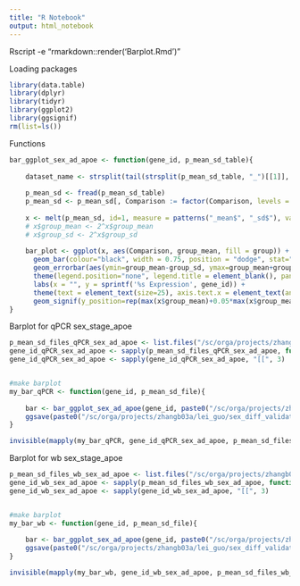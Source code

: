 ---
title: "R Notebook"
output: html_notebook
---

Rscript -e "rmarkdown::render('Barplot.Rmd')"

Loading packages
```{r Loading packages}
library(data.table)
library(dplyr)
library(tidyr)
library(ggplot2)
library(ggsignif)
rm(list=ls())
```


Functions
```{r Functions}
bar_ggplot_sex_ad_apoe <- function(gene_id, p_mean_sd_table){
    
    dataset_name <- strsplit(tail(strsplit(p_mean_sd_table, "_")[[1]], 1),"[.]")[[1]][1]
    
    p_mean_sd <- fread(p_mean_sd_table)
    p_mean_sd <- p_mean_sd[, Comparison := factor(Comparison, levels = c("F_AD_33-M_AD_33", "F_AD_34-M_AD_34", "F_NL_33-M_NL_33", "F_NL_34-M_NL_34", "F_AD_33-F_NL_33", "F_AD_34-F_NL_34", "M_AD_33-M_NL_33", "M_AD_34-M_NL_34"))][order(p_mean_sd$Comparison)]
    
    x <- melt(p_mean_sd, id=1, measure = patterns("_mean$", "_sd$"), variable.name = "group", value.name = c("group_mean", "group_sd"))
    # x$group_mean <- 2^x$group_mean
    # x$group_sd <- 2^x$group_sd
    
    bar_plot <- ggplot(x, aes(Comparison, group_mean, fill = group)) + 
      geom_bar(colour="black", width = 0.75, position = "dodge", stat="identity") + 
      geom_errorbar(aes(ymin=group_mean-group_sd, ymax=group_mean+group_sd), colour="black", width=.2, position=position_dodge(.9)) +
	  theme(legend.position="none", legend.title = element_blank(), panel.grid.major = element_blank(), panel.grid.minor = element_blank(), panel.background = element_blank(), axis.line = element_line(colour = "black")) +
	  labs(x = "", y = sprintf('%s Expression', gene_id)) +
	  theme(text = element_text(size=25), axis.text.x = element_text(angle = 65, hjust = 1)) +
	  geom_signif(y_position=rep(max(x$group_mean)+0.05*max(x$group_mean), 8), xmin=c(0.8:7.8), xmax=c(1.2:8.2), tip_length = 0.01, textsize = 6, annotation=(ifelse(p_mean_sd$P.Value < 0.1 & p_mean_sd$P.Value > 0.001, "*", ifelse(p_mean_sd$P.Value < 0.001 & p_mean_sd$P.Value > 0.0001, "**", ifelse(p_mean_sd$P.Value < 0.0001, "***", "")))))
}
```



Barplot for qPCR sex_stage_apoe
```{r Barplot for qPCR sex_stage_apoe}
p_mean_sd_files_qPCR_sex_ad_apoe <- list.files("/sc/orga/projects/zhangb03a/lei_guo/sex_diff_validation/Dongming/DE_Results/barplot/qPCR/Sex_AD_APOE/", pattern = "^mean_sd_")
gene_id_qPCR_sex_ad_apoe <- sapply(p_mean_sd_files_qPCR_sex_ad_apoe, function(x) strsplit(x, "_"))
gene_id_qPCR_sex_ad_apoe <- sapply(gene_id_qPCR_sex_ad_apoe, "[[", 3)


#make barplot
my_bar_qPCR <- function(gene_id, p_mean_sd_file){
	
	bar <- bar_ggplot_sex_ad_apoe(gene_id, paste0("/sc/orga/projects/zhangb03a/lei_guo/sex_diff_validation/Dongming/DE_Results/barplot/qPCR/Sex_AD_APOE/", p_mean_sd_file))
	ggsave(paste0("/sc/orga/projects/zhangb03a/lei_guo/sex_diff_validation/Dongming/DE_Results/barplot/qPCR/Sex_AD_APOE/", gene_id, "_bar_qPCR.png"), plot = bar,  width = 18, height = 11, units = "in", device = "png")
}

invisible(mapply(my_bar_qPCR, gene_id_qPCR_sex_ad_apoe, p_mean_sd_files_qPCR_sex_ad_apoe))
```



Barplot for wb sex_stage_apoe
```{r Barplot for wb sex_stage_apoe}
p_mean_sd_files_wb_sex_ad_apoe <- list.files("/sc/orga/projects/zhangb03a/lei_guo/sex_diff_validation/Dongming/DE_Results/barplot/WesternBlot/Sex_AD_APOE/", pattern = "^mean_sd_")
gene_id_wb_sex_ad_apoe <- sapply(p_mean_sd_files_wb_sex_ad_apoe, function(x) strsplit(x, "_"))
gene_id_wb_sex_ad_apoe <- sapply(gene_id_wb_sex_ad_apoe, "[[", 3)


#make barplot
my_bar_wb <- function(gene_id, p_mean_sd_file){
	
	bar <- bar_ggplot_sex_ad_apoe(gene_id, paste0("/sc/orga/projects/zhangb03a/lei_guo/sex_diff_validation/Dongming/DE_Results/barplot/WesternBlot/Sex_AD_APOE/", p_mean_sd_file))
	ggsave(paste0("/sc/orga/projects/zhangb03a/lei_guo/sex_diff_validation/Dongming/DE_Results/barplot/WesternBlot/Sex_AD_APOE/", gene_id, "_bar_wb.png"), plot = bar,  width = 18, height = 11, units = "in", device = "png")
}

invisible(mapply(my_bar_wb, gene_id_wb_sex_ad_apoe, p_mean_sd_files_wb_sex_ad_apoe))
```